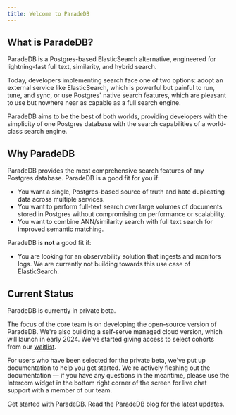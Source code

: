 ```yaml
---
title: Welcome to ParadeDB
---
```


## What is ParadeDB?

ParadeDB is a Postgres-based ElasticSearch alternative, engineered for lightning-fast full text,
similarity, and hybrid search.

Today, developers implementing search face one of two options: adopt an external service like ElasticSearch,
which is powerful but painful to run, tune, and sync, or use Postgres' native search features, which are pleasant to
use but nowhere near as capable as a full search engine.

ParadeDB aims to be the best of both worlds, providing developers with the simplicity of one Postgres
database with the search capabilities of a world-class search engine.

## Why ParadeDB

ParadeDB provides the most comprehensive search features of any Postgres database. ParadeDB is a good fit for you if:

- You want a single, Postgres-based source of truth and hate duplicating data across multiple services.
- You want to perform full-text search over large volumes of documents stored in Postgres without compromising on performance or scalability.
- You want to combine ANN/similarity search with full text search for improved semantic matching.

ParadeDB is **not** a good fit if:

- You are looking for an observability solution that ingests and monitors logs.
  We are currently not building towards this use case of ElasticSearch.

## Current Status

ParadeDB is currently in private beta.

The focus of the core team is on developing the open-source version of ParadeDB. We're also building a
self-serve managed cloud version, which will launch in early 2024. We've started giving access to select
cohorts from our [waitlist](https://paradedb.typeform.com/to/jHkLmIzx?typeform-source=www.paradedb.com).

For users who have been selected for the private beta, we've put up documentation to help you get started.
We're actively fleshing out the documentation — if you have any questions in the meantime, please use the
Intercom widget in the bottom right corner of the screen for live chat support with a member of our team.

<CardGroup cols={2}>
  <Card title="Quickstart" icon="rocket" href="/quickstart">
    Get started with ParadeDB.
  </Card>
  <Card title="Blog" icon="rss" href="/blog">
    Read the ParadeDB blog for the latest updates.
  </Card>
</CardGroup>
